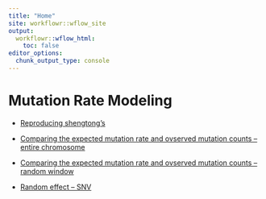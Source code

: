 ```yaml
---
title: "Home"
site: workflowr::wflow_site
output:
  workflowr::wflow_html:
    toc: false
editor_options:
  chunk_output_type: console
---
```


# Mutation Rate Modeling

- [Reproducing shengtong's](https://xsun1229.github.io/mutation_rate/reproducing_SC.html)

- [Comparing the expected mutation rate and ovserved mutation counts -- entire chromosome](https://xsun1229.github.io/mutation_rate/gnomad_exp_obs_rare.html)

- [Comparing the expected mutation rate and ovserved mutation counts -- random window](https://xsun1229.github.io/mutation_rate/gnomad_exp_obs_rare_randomwindows.html)

- [Random effect -- SNV](https://xsun1229.github.io/mutation_rate/gnomad_random_obsexp_SNV.html)